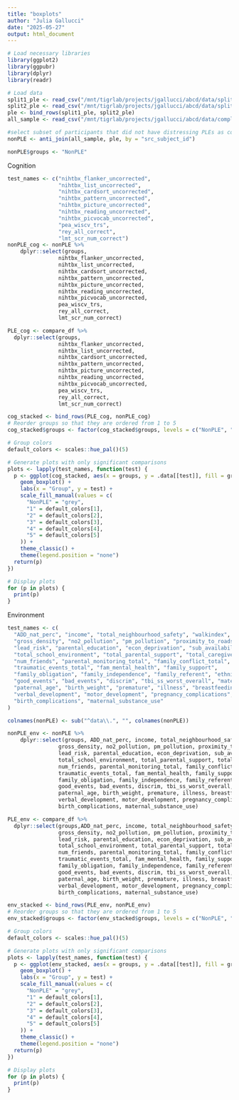 ```yaml
---
title: "boxplots"
author: "Julia Gallucci"
date: "2025-05-27"
output: html_document
---
```

```r
# Load necessary libraries
library(ggplot2)
library(ggpubr)
library(dplyr)
library(readr)
```

```r
# Load data
split1_ple <- read_csv("/mnt/tigrlab/projects/jgallucci/abcd/data/split1_subs.csv")
split2_ple <- read_csv("/mnt/tigrlab/projects/jgallucci/abcd/data/split2_subs.csv")
ple <- bind_rows(split1_ple, split2_ple)
all_sample <- read_csv("/mnt/tigrlab/projects/jgallucci/abcd/data/complete_sample_all.csv")

#select subset of participants that did not have distressing PLEs as comparitive group for plot
nonPLE <- anti_join(all_sample, ple, by = "src_subject_id")

nonPLE$groups <- "NonPLE"
```

Cognition
```r
test_names <- c("nihtbx_flanker_uncorrected", 
                "nihtbx_list_uncorrected", 
                "nihtbx_cardsort_uncorrected", 
                "nihtbx_pattern_uncorrected", 
                "nihtbx_picture_uncorrected", 
                "nihtbx_reading_uncorrected", 
                "nihtbx_picvocab_uncorrected", 
                "pea_wiscv_trs", 
                "rey_all_correct", 
                "lmt_scr_num_correct")
nonPLE_cog <- nonPLE %>%
    dplyr::select(groups,
                nihtbx_flanker_uncorrected, 
                nihtbx_list_uncorrected, 
                nihtbx_cardsort_uncorrected, 
                nihtbx_pattern_uncorrected, 
                nihtbx_picture_uncorrected, 
                nihtbx_reading_uncorrected, 
                nihtbx_picvocab_uncorrected, 
                pea_wiscv_trs, 
                rey_all_correct, 
                lmt_scr_num_correct)

PLE_cog <- compare_df %>%
  dplyr::select(groups,
                nihtbx_flanker_uncorrected, 
                nihtbx_list_uncorrected, 
                nihtbx_cardsort_uncorrected, 
                nihtbx_pattern_uncorrected, 
                nihtbx_picture_uncorrected, 
                nihtbx_reading_uncorrected, 
                nihtbx_picvocab_uncorrected, 
                pea_wiscv_trs, 
                rey_all_correct, 
                lmt_scr_num_correct)

cog_stacked <- bind_rows(PLE_cog, nonPLE_cog)
# Reorder groups so that they are ordered from 1 to 5
cog_stacked$groups <- factor(cog_stacked$groups, levels = c("NonPLE", "1", "2", "3", "4", "5"))

# Group colors
default_colors <- scales::hue_pal()(5)

# Generate plots with only significant comparisons
plots <- lapply(test_names, function(test) {
  p <- ggplot(cog_stacked, aes(x = groups, y = .data[[test]], fill = groups)) +
    geom_boxplot() +
    labs(x = "Group", y = test) +
    scale_fill_manual(values = c(
      "NonPLE" = "grey",
      "1" = default_colors[1],
      "2" = default_colors[2],
      "3" = default_colors[3],
      "4" = default_colors[4],
      "5" = default_colors[5]
    )) +
    theme_classic() +
    theme(legend.position = "none")
  return(p)
})

# Display plots
for (p in plots) {
  print(p)
}

```
Environment
```r
test_names <- c(
  "ADD_nat_perc", "income", "total_neighbourhood_safety", "walkindex", "crime",
  "gross_density", "no2_pollution", "pm_pollution", "proximity_to_roads",
  "lead_risk", "parental_education", "econ_deprivation", "sub_availability",
  "total_school_environment", "total_parental_support", "total_caregiver_support",
  "num_friends", "parental_monitoring_total", "family_conflict_total",
  "traumatic_events_total", "fam_mental_health", "family_support",
  "family_obligation", "family_independence", "family_referent", "ethnic_identity",
  "good_events", "bad_events", "discrim", "tbi_ss_worst_overall", "maternal_age",
  "paternal_age", "birth_weight", "premature", "illness", "breastfeeding",
  "verbal_development", "motor_development", "pregnancy_complications",
  "birth_complications", "maternal_substance_use"
)

colnames(nonPLE) <- sub("^data\\.", "", colnames(nonPLE))

nonPLE_env <- nonPLE %>%
    dplyr::select(groups, ADD_nat_perc, income, total_neighbourhood_safety, walkindex, crime,
                gross_density, no2_pollution, pm_pollution, proximity_to_roads,
                lead_risk, parental_education, econ_deprivation, sub_availability,
                total_school_environment, total_parental_support, total_caregiver_support,
                num_friends, parental_monitoring_total, family_conflict_total,
                traumatic_events_total, fam_mental_health, family_support,
                family_obligation, family_independence, family_referent, ethnic_identity,
                good_events, bad_events, discrim, tbi_ss_worst_overall, maternal_age,
                paternal_age, birth_weight, premature, illness, breastfeeding,
                verbal_development, motor_development, pregnancy_complications,
                birth_complications, maternal_substance_use)

PLE_env <- compare_df %>%
  dplyr::select(groups,ADD_nat_perc, income, total_neighbourhood_safety, walkindex, crime,
                gross_density, no2_pollution, pm_pollution, proximity_to_roads,
                lead_risk, parental_education, econ_deprivation, sub_availability,
                total_school_environment, total_parental_support, total_caregiver_support,
                num_friends, parental_monitoring_total, family_conflict_total,
                traumatic_events_total, fam_mental_health, family_support,
                family_obligation, family_independence, family_referent, ethnic_identity,
                good_events, bad_events, discrim, tbi_ss_worst_overall, maternal_age,
                paternal_age, birth_weight, premature, illness, breastfeeding,
                verbal_development, motor_development, pregnancy_complications,
                birth_complications, maternal_substance_use)

env_stacked <- bind_rows(PLE_env, nonPLE_env)
# Reorder groups so that they are ordered from 1 to 5
env_stacked$groups <- factor(env_stacked$groups, levels = c("NonPLE", "1", "2", "3", "4", "5"))

# Group colors
default_colors <- scales::hue_pal()(5)

# Generate plots with only significant comparisons
plots <- lapply(test_names, function(test) {
  p <- ggplot(env_stacked, aes(x = groups, y = .data[[test]], fill = groups)) +
    geom_boxplot() +
    labs(x = "Group", y = test) +
    scale_fill_manual(values = c(
      "NonPLE" = "grey",
      "1" = default_colors[1],
      "2" = default_colors[2],
      "3" = default_colors[3],
      "4" = default_colors[4],
      "5" = default_colors[5]
    )) +
    theme_classic() +
    theme(legend.position = "none")
  return(p)
})

# Display plots
for (p in plots) {
  print(p)
}

```